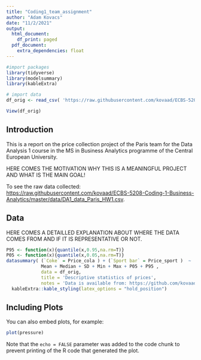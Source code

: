 ```yaml
---
title: "Coding1_team_assignment"
author: "Adam Kovacs"
date: "11/2/2021"
output: 
  html_document:
    df_print: paged
  pdf_document:
    extra_dependencies: float
---
```



```r
#import packages
library(tidyverse)
library(modelsummary)
library(kableExtra)

# import data
df_orig <- read_csv( 'https://raw.githubusercontent.com/kovaad/ECBS-5208-Coding-1-Business-Analytics/master/data/DA1_data_Paris_HW1.csv' )

View(df_orig)


```

## Introduction

This is a report on the price collection project of the Paris team for the Data Analysis 1 course in the MS in Business Analytics programme of the Central European University. 

HERE COMES THE MOTIVATION WHY THIS IS A MEANINGFUL PROJECT AND WHAT IS THE MAIN GOAL!

To see the raw data collected: <https://raw.githubusercontent.com/kovaad/ECBS-5208-Coding-1-Business-Analytics/master/data/DA1_data_Paris_HW1.csv>.

## Data

HERE COMES A DETAILLED EXPLANATION ABOUT WHERE THE DATA COMES FROM AND IF IT IS REPRESENTATIVE OR NOT.


```r
P95 <- function(x){quantile(x,0.95,na.rm=T)}
P05 <- function(x){quantile(x,0.05,na.rm=T)}
datasummary( (`Coke` = Price_cola ) + (`Sport bar` = Price_sport )  ~
             Mean + Median + SD + Min + Max + P05 + P95 , 
             data = df_orig,
             title = 'Descriptive statistics of prices',
             notes = 'Data is available from: https://github.com/kovaad/ECBS-5208-Coding-1-Business-Analytics/blob/master/data/DA1_data_Paris_HW1.csv' ) %>% 
  kableExtra::kable_styling(latex_options = "hold_position")
```

## Including Plots

You can also embed plots, for example:

```r
plot(pressure)
```

Note that the `echo = FALSE` parameter was added to the code chunk to prevent printing of the R code that generated the plot.
